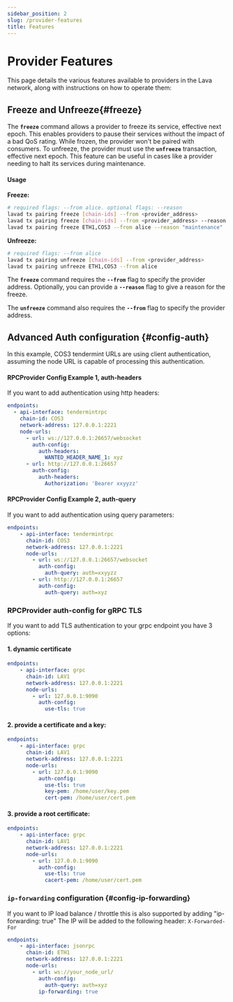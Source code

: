 ```yaml
---
sidebar_position: 2
slug: /provider-features
title: Features
---
```



# Provider Features

This page details the various features available to providers in the Lava network, along with instructions on how to operate them:
<TOCInline toc={toc} />

## Freeze and Unfreeze{#freeze}

The **`freeze`** command allows a provider to freeze its service, effective next epoch. This enables providers to pause their services without the impact of a bad QoS rating. While frozen, the provider won't be paired with consumers. To unfreeze, the provider must use the **`unfreeze`** transaction, effective next epoch. This feature can be useful in cases like a provider needing to halt its services during maintenance.

#### Usage

**Freeze:**

```bash
# required flags: --from alice. optional flags: --reason
lavad tx pairing freeze [chain-ids] --from <provider_address>
lavad tx pairing freeze [chain-ids] --from <provider_address> --reason <freeze_reason>
lavad tx pairing freeze ETH1,COS3 --from alice --reason "maintenance"
```

**Unfreeze:**

```bash
# required flags: --from alice
lavad tx pairing unfreeze [chain-ids] --from <provider_address>
lavad tx pairing unfreeze ETH1,COS3 --from alice
```

The **`freeze`** command requires the **`--from`** flag to specify the provider address. Optionally, you can provide a **`--reason`** flag to give a reason for the freeze.

The **`unfreeze`** command also requires the **`--from`** flag to specify the provider address.

## Advanced Auth configuration {#config-auth}
In this example, COS3 tendermint URLs are using client authentication, assuming the node URL is capable of processing this authentication.

#### RPCProvider Config Example 1, auth-headers

If you want to add authentication using http headers:

```yaml
endpoints:
  - api-interface: tendermintrpc
    chain-id: COS3
    network-address: 127.0.0.1:2221
    node-urls:
      - url: ws://127.0.0.1:26657/websocket
        auth-config:
          auth-headers:
            WANTED_HEADER_NAME_1: xyz
      - url: http://127.0.0.1:26657
        auth-config:
          auth-headers:
            Authorization: 'Bearer xxyyzz'
```

#### RPCProvider Config Example 2, auth-query 

If you want to add authentication using query parameters:

```yaml
endpoints:
    - api-interface: tendermintrpc
      chain-id: COS3
      network-address: 127.0.0.1:2221
      node-urls:
        - url: ws://127.0.0.1:26657/websocket
          auth-config:
            auth-query: auth=xxyyzz
        - url: http://127.0.0.1:26657
          auth-config:
            auth-query: auth=xyz
```

### RPCProvider auth-config for gRPC TLS 

If you want to add TLS authentication to your grpc endpoint you have 3 options:

#### 1. dynamic certificate

```yaml
endpoints:
    - api-interface: grpc
      chain-id: LAV1
      network-address: 127.0.0.1:2221
      node-urls:
        - url: 127.0.0.1:9090
          auth-config:
            use-tls: true 
```

#### 2. provide a certificate and a key: 

```yaml
endpoints:
    - api-interface: grpc
      chain-id: LAV1
      network-address: 127.0.0.1:2221
      node-urls:
        - url: 127.0.0.1:9090
          auth-config:
            use-tls: true
            key-pem: /home/user/key.pem
            cert-pem: /home/user/cert.pem
```

#### 3. provide a root certificate:

```yaml
endpoints:
    - api-interface: grpc
      chain-id: LAV1
      network-address: 127.0.0.1:2221
      node-urls:
        - url: 127.0.0.1:9090
          auth-config:
            use-tls: true
            cacert-pem: /home/user/cert.pem 
```


### `ip-forwarding` configuration {#config-ip-forwarding}

If you want to IP load balance / throttle this is also supported by adding "ip-forwarding: true" 
The IP will be added to the following header: `X-Forwarded-For`

```yaml
endpoints:
    - api-interface: jsonrpc
      chain-id: ETH1
      network-address: 127.0.0.1:2221
      node-urls: 
        - url: ws://your_node_url/
          auth-config:
            auth-query: auth=xyz
          ip-forwarding: true
```
